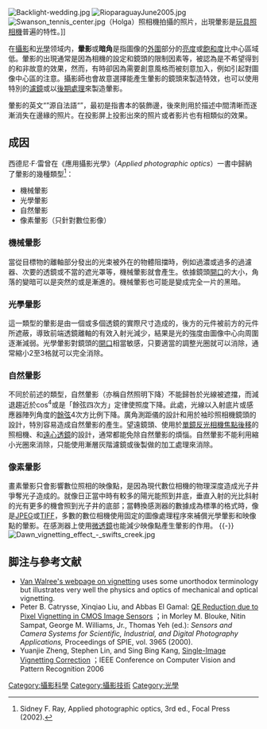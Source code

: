 [[File:Backlight-wedding.jpg|thumb]]
[[File:RioparaguayJune2005.jpg|thumb]]
[[File:Swanson_tennis_center.jpg|thumb]]（Holga）照相機拍攝的照片，出現暈影是[[玩具照相機|玩具照相機]]普遍的特性。]]

在[[攝影|攝影]]和[[光學|光學]]领域内，'''暈影'''或'''暗角'''是指圖像的[[外圍|外圍]]部分的[[亮度|亮度]]或[[飽和度|飽和度]]比中心區域低。暈影的出現通常是因為相機的設定和鏡頭的限制因素等，被認為是不希望得到的和非故意的效果，然而，有時卻因為需要創意風格而被刻意加入，例如引起對圖像中心區的注意。攝影師也會故意選擇能產生暈影的鏡頭來製造特效，也可以使用特別的[[濾鏡|濾鏡]]或以[[影像處理|後期處理]]來製造暈影。

暈影的英文“{{lang|en|vignetting}}”源自法語“{{lang|fr|vignette}}”，最初是指書本的裝飾邊，後來則用於描述中間清晰而逐漸消失在邊緣的照片。在投影屏上投影出來的照片或者影片也有相類似的效果。

== 成因 ==
西德尼·F·雷曾在《應用攝影光學》（''Applied photographic optics''）一書中歸納了暈影的幾種類型<Ref>Sidney F. Ray, Applied photographic optics, 3rd ed., Focal Press (2002).</Ref>：

* 機械暈影
* 光學暈影
* 自然暈影
* 像素暈影（只針對數位影像）

=== 機械暈影 ===
當從目標物的離軸部分發出的光束被外在的物體阻擋時，例如過濃或過多的過濾器、次要的透鏡或不當的遮光罩等，機械暈影就會產生。依據鏡頭[[光圈|開口]]的大小，角落的變暗可以是突然的或是漸進的。機械暈影也可能是變成完全一片的黑暗。

=== 光學暈影 ===
這一類型的暈影是由一個或多個透鏡的實際尺寸造成的，後方的元件被前方的元件所遮蔽，導致前端透鏡離軸的有效入射光減少，結果是光的強度由圖像中心向周圍逐漸減弱。光學暈影對鏡頭的[[光圈|開口]]相當敏感，只要適當的調整光圈就可以消除，通常縮小2至3格就可以完全消除。

=== 自然暈影 ===
不同於前述的類型，自然暈影（亦稱自然照明下降）不能歸咎於光線被遮擋，而減退趨近於cos<sup>4</sup>或是「餘弦四次方」定律使照度下降。此處，光線以入射底片或感應器陣列角度的[[餘弦|餘弦]]4次方比例下降。廣角測距儀的設計和用於袖珍照相機鏡頭的設計，特別容易造成自然暈影的產生。望遠鏡頭、使用於[[單鏡反光相機|單鏡反光相機]][[焦點後移|焦點後移]]的照相機、和[[遠心透鏡|遠心透鏡]]的設計，通常都能免除自然暈影的煩惱。自然暈影不能利用縮小光圈來消除，只能使用漸層灰階濾鏡或後製做的加工處理來消除。

=== 像素暈影 ===
畫素暈影只會影響數位照相的映像點，是因為現代數位相機的物理深度造成光子井爭奪光子造成的。就像日正當中時有較多的陽光能照到井底，垂直入射的光比斜射的光有更多的機會照到光子井的底部；當轉換感測器的數據成為標準的格式時，像是[[JPEG|JPEG]]或[[TIFF|TIFF]]，多數的數位相機使用固定的圖像處理程序來補償光學暈影和映像點的暈影。在感測器上使用[[微透鏡|微透鏡]]也能減少映像點產生暈影的作用。
{{-}}
[[File:Dawn_vignetting_effect_-_swifts_creek.jpg|thumb]]

== 脚注与參考文献 ==
<div class="references-small">
<references />
*[https://web.archive.org/web/20071110235404/http://www.vanwalree.com/optics/vignetting.html Van Walree's webpage on vignetting] uses some unorthodox terminology but illustrates very well the physics and optics of mechanical and optical vignetting.
*Peter B. Catrysse, Xinqiao Liu, and Abbas El Gamal: [http://www-isl.stanford.edu/groups/elgamal/abbas_publications/C074.pdf QE Reduction due to Pixel Vignetting in CMOS Image Sensors] {{Wayback|url=http://www-isl.stanford.edu/groups/elgamal/abbas_publications/C074.pdf |date=20080307100137 }}；in Morley M. Blouke, Nitin Sampat, George M. Williams, Jr., Thomas Yeh (ed.): ''Sensors and Camera Systems for Scientific, Industrial, and Digital Photography Applications,'' Proceedings of SPIE, vol. 3965 (2000).
* Yuanjie Zheng, Stephen Lin, and Sing Bing Kang, [http://research.microsoft.com/users/stevelin/vignetting.pdf Single-Image Vignetting Correction] {{Wayback|url=http://research.microsoft.com/users/stevelin/vignetting.pdf |date=20070824185553 }}；IEEE Conference on Computer Vision and Pattern Recognition 2006 
</div>
{{Commonscat|Vignetting|暈影}}

{{Photography}}

[[Category:攝影科學|Category:攝影科學]]
[[Category:攝影技術|Category:攝影技術]]
[[Category:光學|Category:光學]]